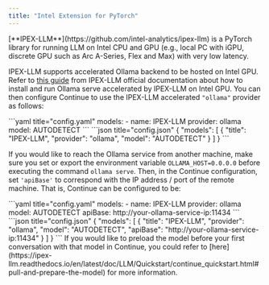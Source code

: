 ```yaml
---
title: "Intel Extension for PyTorch"
---
```




<Info>
[**IPEX-LLM**](https://github.com/intel-analytics/ipex-llm) is a PyTorch library for running LLM on Intel CPU and GPU (e.g., local PC with iGPU, discrete GPU such as Arc A-Series, Flex and Max) with very low latency.
</Info>

IPEX-LLM supports accelerated Ollama backend to be hosted on Intel GPU. Refer to [this guide](https://ipex-llm.readthedocs.io/en/latest/doc/LLM/Quickstart/ollama_quickstart.html) from IPEX-LLM official documentation about how to install and run Ollama serve accelerated by IPEX-LLM on Intel GPU. You can then configure Continue to use the IPEX-LLM accelerated `"ollama"` provider as follows:

<Tabs>
  <Tab title="YAML">
  ```yaml title="config.yaml"
  models:
    - name: IPEX-LLM
      provider: ollama
      model: AUTODETECT
  ```
  </Tab>
  <Tab title="JSON">
  ```json title="config.json"
  {
    "models": [
      {
        "title": "IPEX-LLM",
        "provider": "ollama",
        "model": "AUTODETECT"
      }
    ]
  }
  ```
  </Tab>
</Tabs>

If you would like to reach the Ollama service from another machine, make sure you set or export the environment variable `OLLAMA_HOST=0.0.0.0` before executing the command `ollama serve`. Then, in the Continue configuration, set `'apiBase'` to correspond with the IP address / port of the remote machine. That is, Continue can be configured to be:

<Tabs>
  <Tab title="YAML">
  ```yaml title="config.yaml"
  models:
    - name: IPEX-LLM
      provider: ollama
      model: AUTODETECT
      apiBase: http://your-ollama-service-ip:11434
  ```
  </Tab>
  <Tab title="JSON">
  ```json title="config.json"
  {
    "models": [
      {
        "title": "IPEX-LLM",
        "provider": "ollama",
        "model": "AUTODETECT",
        "apiBase": "http://your-ollama-service-ip:11434"
      }
    ]
  }
  ```
  </Tab>
</Tabs>

<Tip>
If you would like to preload the model before your first conversation with that model in Continue, you could refer to [here](https://ipex-llm.readthedocs.io/en/latest/doc/LLM/Quickstart/continue_quickstart.html#pull-and-prepare-the-model) for more information.
</Info>
